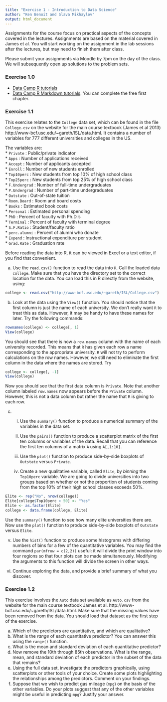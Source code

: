 ```yaml
---
title: "Exercise 1 - Introduction to Data Science"
author: "Ken Benoit and Slava Mikhaylov"
output: html_document
---
```


Assignments for the course focus on practical aspects of the concepts covered in the lectures. Assignments are based on the material covered in James et al. You will start working on the assignment in the lab sessions after the lectures, but may need to finish them after class.

Please submit your assignments via Moodle by 7pm on the day of the class. We will subsequently open up solutions to the problem sets.


### Exercise 1.0

- [Data Camp R tutorials](https://www.datacamp.com/courses/free-introduction-to-r)
- [Data Camp R Markdown tutorials](https://www.datacamp.com/courses/reporting-with-r-markdown). You can complete the free first chapter. 

### Exercise 1.1

This exercise relates to the `College` data set, which can be found in the file `College.csv` on the website for the main course textbook (James et al 2013) http://www-bcf.usc.edu/~gareth/ISL/data.html. It contains a number of variables for 777 different universities and colleges in the US.   

The variables are:    
* `Private` : Public/private indicator  
* `Apps` : Number of applications received  
* `Accept` : Number of applicants accepted  
* `Enroll` : Number of new students enrolled  
* `Top10perc` : New students from top 10% of high school class   
* `Top25perc` : New students from top 25% of high school class  
* `F.Undergrad` : Number of full-time undergraduates  
* `P.Undergrad` : Number of part-time undergraduates  
* `Outstate` : Out-of-state tuition  
* `Room.Board` : Room and board costs  
* `Books` : Estimated book costs  
* `Personal` : Estimated personal spending  
* `PhD` : Percent of faculty with Ph.D.'s  
* `Terminal` : Percent of faculty with terminal degree  
* `S.F.Ratio` : Student/faculty ratio  
* `perc.alumni` : Percent of alumni who donate  
* `Expend` : Instructional expenditure per student  
* `Grad.Rate` : Graduation rate  

Before reading the data into R, it can be viewed in Excel or a text editor, if you find that convenient.

(a) Use the `read.csv()` function to read the data into `R`. Call the loaded data `college`. Make sure that you have the directory set to the correct location for the data.  You can load this in R directly from the website, using:

```r
college <- read.csv("http://www-bcf.usc.edu/~gareth/ISL/College.csv")
```

(b) Look at the data using the `View()` function. You should notice that the first column is just the name of each university. We don't really want `R` to treat this as data. However, it may be handy to have these names for later. Try the following commands:

```r
rownames(college) <- college[, 1] 
View(college)
```

You should see that there is now a `row.names` column with the name of each university recorded. This means that `R` has given each row a name corresponding to the appropriate university. `R` will not try to perform calculations on the row names. However, we still need to eliminate the first column in the data where the names are stored. Try

```r
college <- college[, -1] 
View(college)
```

Now you should see that the first data column is `Private`. Note that another column labeled `row.names` now appears before the `Private` column. However, this is not a data column but rather the name that `R` is giving to each row.

(c)
   i. Use the `summary()` function to produce a numerical summary of the variables in the data set.
   
   ii. Use the `pairs()` function to produce a scatterplot matrix of the first ten columns or variables of the data. Recall that you can reference the first ten columns of a matrix `A` using `A[,1:10]`.
   
   iii. Use the `plot()` function to produce side-by-side boxplots of `Outstate` versus `Private`.
   
   iv. Create a new qualitative variable, called `Elite`, by *binning* the `Top10perc` variable. We are going to divide universities into two groups based on whether or not the proportion of students coming from the top 10% of their high school classes exceeds 50%.

```r
Elite <- rep("No", nrow(college))
Elite[college$Top10perc > 50] <- "Yes"
Elite <- as.factor(Elite)
college <- data.frame(college, Elite)
```

Use the `summary()` function to see how many elite universities there are. Now use the `plot()` function to produce side-by-side boxplots of `Outstate` versus `Elite`.
   
   v. Use the `hist()` function to produce some histograms with differing numbers of bins for a few of the quantitative variables. You may find the command `par(mfrow = c(2,2))` useful: it will divide the print window into four regions so that four plots can be made simultaneously. Modifying the arguments to this function will divide the screen in other ways.
   
   vi. Continue exploring the data, and provide a brief summary of what you discover.


### Exercise 1.2

This exercise involves the `Auto` data set available as `Auto.csv` from the website for the main course textbook James et al. http://www-bcf.usc.edu/~gareth/ISL/data.html. Make sure that the missing values have been removed from the data. You should load that dataset as the first step of the exercise. 

(a) Which of the predictors are quantitative, and which are qualitative?
(b) What is the *range* of each quantitative predictor? You can answer this using the `range()` function.
(c) What is the mean and standard deviation of each quantitative predictor?
(d) Now remove the 10th through 85th observations. What is the range, mean, and standard deviation of each predictor in the subset of the data that remains?
(e) Using the full data set, investigate the predictors graphically, using scatterplots or other tools of your choice. Create some plots highlighting the relationships among the predictors. Comment on your findings.
(f) Suppose that we wish to predict gas mileage (`mpg`) on the basis of the other variables. Do your plots suggest that any of the other variables might be useful in predicting `mpg`? Justify your answer.
